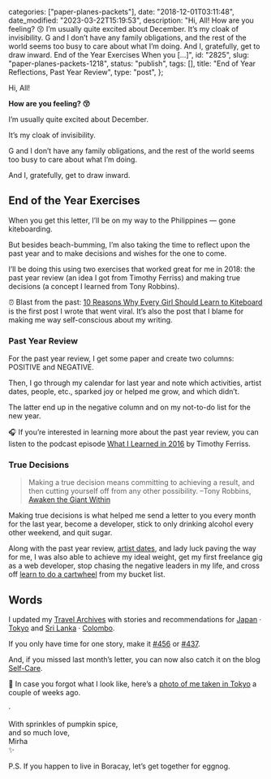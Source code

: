 
  categories: ["paper-planes-packets"],
  date: "2018-12-01T03:11:48",
  date_modified: "2023-03-22T15:19:53",
  description:
    "Hi, All! How are you feeling? 😚 I’m usually quite excited about December. It’s my cloak of invisibility. G and I don’t have any family obligations, and the rest of the world seems too busy to care about what I’m doing. And I, gratefully, get to draw inward. End of the Year Exercises When you […]",
  id: "2825",
  slug: "paper-planes-packets-1218",
  status: "publish",
  tags: [],
  title: "End of Year Reflections, Past Year Review",
  type: "post",
};


Hi, All!

**How are you feeling? 😚**

I’m usually quite excited about December.

It’s my cloak of invisibility.

G and I don’t have any family obligations, and the rest of the world seems too busy to care about what I’m doing.

And I, gratefully, get to draw inward.

## End of the Year Exercises

When you get this letter, I’ll be on my way to the Philippines — gone kiteboarding.

But besides beach-bumming, I’m also taking the time to reflect upon the past year and to make decisions and wishes for the one to come.

I’ll be doing this using two exercises that worked great for me in 2018: the past year review (an idea I got from Timothy Ferriss) and making true decisions (a concept I learned from Tony Robbins).

⏰ Blast from the past: [10 Reasons Why Every Girl Should Learn to Kiteboard](http://www.thespinoffproject.com/10-reasons-why-every-girl-should-learn-to-kiteboard/) is the first post I wrote that went viral. It’s also the post that I blame for making me way self-conscious about my writing.

### Past Year Review

For the past year review, I get some paper and create two columns: POSITIVE and NEGATIVE.

Then, I go through my calendar for last year and note which activities, artist dates, people, etc., sparked joy or helped me grow, and which didn’t.

The latter end up in the negative column and on my not-to-do list for the new year.

🎧 If you’re interested in learning more about the past year review, you can listen to the podcast episode [What I Learned in 2016](https://tim.blog/tag/year-in-review/) by Timothy Ferriss.

### True Decisions

> Making a true decision means committing to achieving a result, and then cutting yourself off from any other possibility. –Tony Robbins, [Awaken the Giant Within](http://a.co/d/1zEp4tE)

Making true decisions is what helped me send a letter to you every month for the last year, become a developer, stick to only drinking alcohol every other weekend, and quit sugar.

Along with the past year review, [artist dates](/letters/paper-planes-packets-1018/), and lady luck paving the way for me, I was also able to achieve my ideal weight, get my first freelance gig as a web developer, stop chasing the negative leaders in my life, and cross off [learn to do a cartwheel](/dropbox#bucket-list-18-learn-to-do-a-cartwheels) from my bucket list.

## Words

I updated my [Travel Archives](/travel-archives) with stories and recommendations for [Japan](/travel-archives#japan) · [Tokyo](/travel-archives#tokyo) and [Sri Lanka](/travel-archives#sri-lanka) · [Colombo](/travel-archives#colombo).

If you only have time for one story, make it [#456](/travel-archives/#456) or [#437](/travel-archives#437).

And, if you missed last month’s letter, you can now also catch it on the blog [Self-Care](/letters/paper-planes-packets-1118).

📸 In case you forgot what I look like, here’s a [photo of me taken in Tokyo](/dropbox/#mm_tokyo) a couple of weeks ago.

·

With sprinkles of pumpkin spice,\
and so much love,\
Mirha\
✨

P.S. If you happen to live in Boracay, let’s get together for eggnog.
